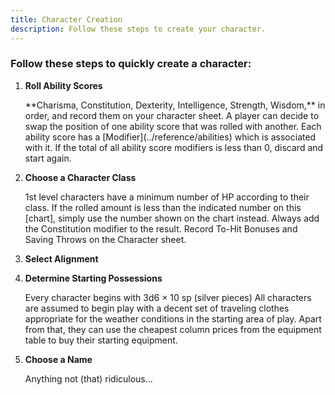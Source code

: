 ```yaml
---
title: Character Creation
description: Follow these steps to create your character.
---
```



### Follow these steps to quickly create a character:

<Steps>

1. **Roll Ability Scores**

   <Tabs>
     <TabItem label="Roll 3d6 for each ability">
       **Charisma, Constitution, Dexterity, Intelligence, Strength, Wisdom,** in order, and record them on your
       character sheet. A player can decide to swap the position of one ability score that was rolled with another.
     </TabItem>
     <TabItem label="Note modifiers">
       Each ability score has a [Modifier](../reference/abilities) which is associated with it.
     </TabItem>
     <TabItem label="Is the Character suitable?">
       If the total of all ability score modifiers is less than 0, discard and start again.
     </TabItem>
   </Tabs>

2. **Choose a Character Class**

   <Tabs>
     <TabItem label="Classes">
       <Badge text="Cleric" size="small" variant="note" />
       <Badge text="Fighter" size="small" />
       <Badge text="Magic User" size="small" variant="tip" />
       <Badge text="Specialist" size="small" variant="caution" />
       <Badge text="Dwarf" size="small" />
       <Badge text="Elf" size="small" variant="success" />
       <Badge text="Halfling" size="small" variant="note" />
     </TabItem>
     <TabItem label="Determine Hit Points">
       1st level characters have a minimum number of HP according to their class. If the rolled amount is less than the
       indicated number on this [chart], simply use the number shown on the chart instead. Always add the Constitution
       modifier to the result.
     </TabItem>
     <TabItem label="Record modifiers & Saving Throws">
       Record To-Hit Bonuses and Saving Throws on the Character sheet.
     </TabItem>
   </Tabs>

3. **Select Alignment**

4. **Determine Starting Possessions**

   <Tabs>
     <TabItem label="Roll money">Every character begins with 3d6 × 10 sp (silver pieces)</TabItem>
     <TabItem label="Buy equipment">
       All characters are assumed to begin play with a decent set of traveling clothes appropriate for the weather
       conditions in the starting area of play. Apart from that, they can use the cheapest column prices from the
       equipment table to buy their starting equipment.
     </TabItem>
   </Tabs>

5. **Choose a Name**

   Anything not (that) ridiculous...

</Steps>
